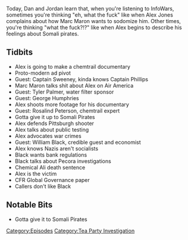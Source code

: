 {{DEFAULTSORT:
    #_EPISODE_0254:April 9-10, 2009
}}{{Episode
    | title             = April 9-10, 2009
    | caption           = Listen to this episode on [https://knowledgefight.libsyn.com/knowledge-fight-april-9-10-2009 Libsyn] [https://open.spotify.com/episode/4wHDIoWurr5gCanbsrt8aQ Spotify], Read the [[Transcript/254: April 9-10, 2009|Unofficial Transcript]]
    | episodeNumber     = 254
    | length            = 01:41:59
    | airDate           = January 21, 2019
    | coverageStartDate = April 9, 2009
    | coverageEndDate   = April 10, 2009
    | episodeType       = [[:Category:Tea Party Investigation|Tea Party Investigation]]
    | appearance        = [[Captain Sweeney]], [[Captain Phillips]], [[Mark Maron]], [[Tyler Palmer]], [[George Humphrie]], [[Rosalind Peterson]], [[William Black]], [[Chemical Ali]]
    | previousEpisode   = [[253: January 15, 2019]]
    | nextEpisode       = [[255: September 25, 2011]]
}}

{{Stub}}

Today, Dan and Jordan learn that, when you're listening to InfoWars, sometimes you're thinking "eh, what the fuck" like when Alex Jones complains about how Marc Maron wants to sodomize him. Other times, you're thinking "what the fuck?!?" like when Alex begins to describe his feelings about Somali pirates.

==Tidbits==

*Alex is going to make a chemtrail documentary
*Proto-modern ad pivot
*Guest: Captain Sweeney, kinda knows Captain Phillips
*Marc Maron talks shit about Alex on Air America
*Guest: Tyler Palmer, water filter sponsor
*Guest: George Humphries
*Alex shoots more footage for his documentary
*Guest: Rosalind Peterson, chemtrail expert
*Gotta give it up to Somali Pirates
*Alex defends Pittsburgh shooter
*Alex talks about public testing
*Alex advocates war crimes
*Guest: William Black, credible guest and economist
*Alex knows Nazis aren't socialists
*Black wants bank regulations
*Black talks about Pecora investigations
*Chemical Ali death sentence
*Alex is the victim
*CFR Global Governance paper
*Callers don't like Black

==Notable Bits==

*Gotta give it to Somali Pirates

[[Category:Episodes]]
[[Category:Tea Party Investigation]]
